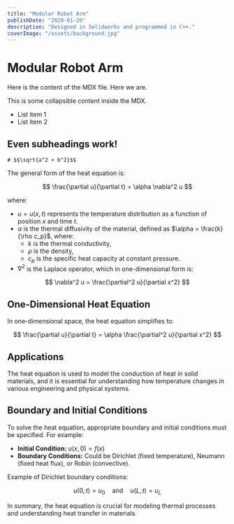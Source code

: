 ```yaml
---
title: "Modular Robot Arm"
publishDate: "2020-01-20"
description: "Designed in Solidworks and programmed in C++."
coverImage: "/assets/background.jpg"
---
```


# Modular Robot Arm

Here is the content of the MDX file.
Here we are.

<Collapsible title="Click to see more">
This is some collapsible content inside the MDX.

- List item 1
- List item 2

## Even subheadings work!

    # $$\sqrt{a^2 + b^2}$$

</Collapsible>

The general form of the heat equation is:

$$
\frac{\partial u}{\partial t} = \alpha \nabla^2 u
$$

where:

- $u = u(x,t)$ represents the temperature distribution as a function of position $x$ and time $t$.
- $\alpha$ is the thermal diffusivity of the material, defined as $\alpha = \frac{k}{\rho c_p}$, where:
  - $k$ is the thermal conductivity,
  - $\rho$ is the density,
  - $c_p$ is the specific heat capacity at constant pressure.
- $\nabla^2$ is the Laplace operator, which in one-dimensional form is:

$$
\nabla^2 u = \frac{\partial^2 u}{\partial x^2}
$$

## One-Dimensional Heat Equation

In one-dimensional space, the heat equation simplifies to:

$$
\frac{\partial u}{\partial t} = \alpha \frac{\partial^2 u}{\partial x^2}
$$

## Applications

The heat equation is used to model the conduction of heat in solid materials, and it is essential for understanding how temperature changes in various engineering and physical systems.

## Boundary and Initial Conditions

To solve the heat equation, appropriate boundary and initial conditions must be specified. For example:

- **Initial Condition:** $u(x,0) = f(x)$
- **Boundary Conditions:** Could be Dirichlet (fixed temperature), Neumann (fixed heat flux), or Robin (convective).

Example of Dirichlet boundary conditions:

$$
u(0,t) = u_0 \quad \text{and} \quad u(L,t) = u_L
$$

In summary, the heat equation is crucial for modeling thermal processes and understanding heat transfer in materials.
